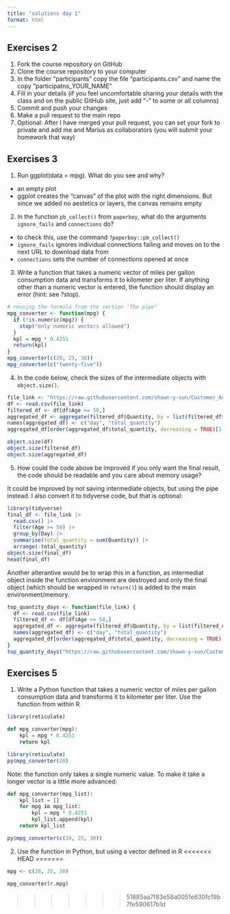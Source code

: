 ```yaml
---
title: "solutions day 1"
format: html
---
```


## Exercises 2

1. Fork the course repository on GitHub
2. Clone the course repository to your computer
3. In the folder "participants" copy the file "participants.csv" and name the copy "participatns_YOUR_NAME" 
4. Fill in your details (if you feel uncomfortable sharing your details with the class and on the public GitHub site, just add "-" to some or all columns)
4. Commit and push your changes
5. Make a pull request to the main repo
6. Optional: After I have merged your pull request, you can set your fork to private and add me and Marius as collaborators (you will submit your homework that way)

## Exercises 3

1. Run ggplot(data = mpg). What do you see and why?

- an empty plot
- ggplot creates the "canvas" of the plot with the right dimensions. But since we added no aestetics or layers, the canvas remains empty

2. In the function `pb_collect()` from `paperboy`, what do the arguments `ignore_fails` and `connections` do?

- to check this, use the command `?paperboy::pb_collect()`
- `ignore_fails` ignores individual connections failing and moves on to the next URL to download data from
- `connections` sets the number of connections opened at once

3. Write a function that takes a numeric vector of miles per gallon consumption data and transforms it to kilometer per liter. If anything other than a numeric vector is entered, the function should display an error (hint: see ?stop).

```r
# reusing the formula from the section 'The pipe"
mpg_converter <- function(mpg) {
  if (!is.numeric(mpg)) {
    stop("only numeric vectors allowed")
  }
  kpl = mpg * 0.4251
  return(kpl)
}
mpg_converter(c(20, 25, 30))
mpg_converter(c("twenty-five"))
```


4. In the code below, check the sizes of the intermediate objects with `object.size()`.

```r
file_link <- "https://raw.githubusercontent.com/shawn-y-sun/Customer_Analytics_Retail/main/purchase%20data.csv"
df <- read.csv(file_link)
filtered_df <- df[df$Age >= 50,]
aggregated_df <- aggregate(filtered_df$Quantity, by = list(filtered_df$Day), FUN = sum)
names(aggregated_df) <- c("day", "total_quantity")
aggregated_df[order(aggregated_df$total_quantity, decreasing = TRUE)[1:5],]
```

```r
object.size(df)
object.size(filtered_df)
object.size(aggregated_df)
```


5. How could the code above be improved if you only want the final result, the code should be readable and you care about memory usage?

It could be improved by not saving intermediate objects, but using the pipe instead.
I also convert it to tidyverse code, but that is optional:

```r
library(tidyverse)
final_df <- file_link |> 
  read.csv() |> 
  filter(Age >= 50) |> 
  group_by(Day) |> 
  summarise(total_quantity = sum(Quantity)) |> 
  arrange(-total_quantity)
object.size(final_df)
head(final_df)
```

Another alterantive would be to wrap this in a function, as intermediat object inside the function environment are destroyed and only the final object (which should be wrapped in `return()`) is added to the main environment/memory.

```r
top_quantity_days <- function(file_link) {
  df <- read.csv(file_link)
  filtered_df <- df[df$Age >= 50,]
  aggregated_df <- aggregate(filtered_df$Quantity, by = list(filtered_df$Day), FUN = sum)
  names(aggregated_df) <- c("day", "total_quantity")
  aggregated_df[order(aggregated_df$total_quantity, decreasing = TRUE)[1:5],]
}
top_quantity_days("https://raw.githubusercontent.com/shawn-y-sun/Customer_Analytics_Retail/main/purchase%20data.csv")
```


## Exercises 5

1. Write a Python function that takes a numeric vector of miles per gallon consumption data and transforms it to kilometer per liter. Use the function from within R

```r
library(reticulate)
```


```python
def mpg_converter(mpg):
    kpl = mpg * 0.4251
    return kpl
```


```r
library(reticulate)
py$mpg_converter(20)
```

Note: the function only takes a single numeric value. To make it take a longer vector is a little more advanced:

```python
def mpg_converter(mpg_list):
    kpl_list = []
    for mpg in mpg_list:
        kpl = mpg * 0.4251
        kpl_list.append(kpl)
    return kpl_list
```

```r
py$mpg_converter(c(20, 25, 30))
```

2. Use the function in Python, but using a vector defined in R
<<<<<<< HEAD
=======

```r
mpg <- c(20, 25, 30)
```


```python
mpg_converter(r.mpg)
```


>>>>>>> 51885aa7f83e58a0051e630fc19b7fe590617b1d
